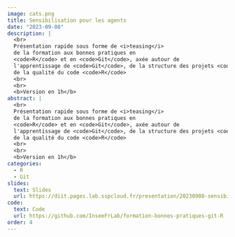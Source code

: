 ```yaml
---
image: cats.png
title: Sensibilisation pour les agents
date: "2023-09-08"
description: |
  <br>
  Présentation rapide sous forme de <i>teasing</i>
  de la formation aux bonnes pratiques en
  <code>R</code> et en <code>Git</code>, axée autour de
  l'apprentissage de <code>Git</code>, de la structure des projets <code>R</code> et
  de la qualité du code <code>R</code>
  <br>
  <br>
  <b>Version en 1h</b> 
abstract: |
  <br>
  Présentation rapide sous forme de <i>teasing</i>
  de la formation aux bonnes pratiques en
  <code>R</code> et en <code>Git</code>, axée autour de
  l'apprentissage de <code>Git</code>, de la structure des projets <code>R</code> et
  de la qualité du code <code>R</code>
  <br>
  <br>
  <b>Version en 1h</b> 
categories:
  - R
  - Git
slides:
  text: Slides
  url: https://diit.pages.lab.sspcloud.fr/presentation/20230908-sensibilisation-self/
code:
  text: Code 
  url: https://github.com/InseeFrLab/formation-bonnes-pratiques-git-R
order: 4
---
```

